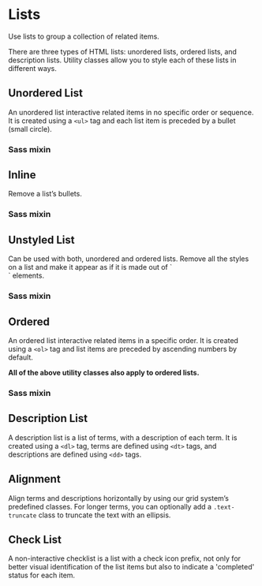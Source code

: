 
<Meta of={ListStories} />

# Lists

<PackageTag meta={meta}/>

<p className="lead">Use lists to group a collection of related items.</p>

There are three types of HTML lists: unordered lists, ordered lists, and description lists.
Utility classes allow you to style each of these lists in different ways.

## Unordered List

An unordered list interactive related items in no specific order or sequence.
It is created using a `<ul>` tag and each list item is preceded by a bullet (small circle).

<Canvas of={ListStories.UnorderedList} sourceState="shown" />

### Sass mixin

<Source language="scss" dark code={SampleListBullet}></Source>

## Inline

Remove a list’s bullets.

<Canvas of={ListStories.InlineList} sourceState="shown" />

### Sass mixin

<Source language="scss" dark code={SampleListInline}></Source>

## Unstyled List

<post-banner>
  Can be used with both, unordered and ordered lists.
</post-banner>
Remove all the styles on a list and make it appear as if it is made out of `<div>` elements.

<Canvas of={ListStories.UnstyledList} sourceState="shown" />

### Sass mixin

<Source language="scss" dark code={SampleListUnstyled}></Source>

## Ordered

An ordered list interactive related items in a specific order.
It is created using a `<ol>` tag and list items are preceded by ascending numbers by default.

<strong>All of the above utility classes also apply to ordered lists.</strong>

<Canvas of={ListStories.OrderedList} sourceState="shown" />

### Sass mixin

<Source language="scss" dark code={SampleListNumber}></Source>

## Description List

A description list is a list of terms, with a description of each term.
It is created using a `<dl>` tag, terms are defined using `<dt>` tags, and descriptions are defined using `<dd>` tags.

<Canvas of={ListStories.DescriptionList} sourceState="shown" />

## Alignment

Align terms and descriptions horizontally by using our grid system’s predefined classes.
For longer terms, you can optionally add a `.text-truncate` class to truncate the text with an ellipsis.

<Canvas of={ListStories.DescriptionListUsingGrid} sourceState="shown" />

## Check List

A non-interactive checklist is a list with a check icon prefix, not only for better visual identification of the list items but also to indicate a 'completed' status for each item.

<Canvas of={ListStories.CheckList} sourceState="shown" />
